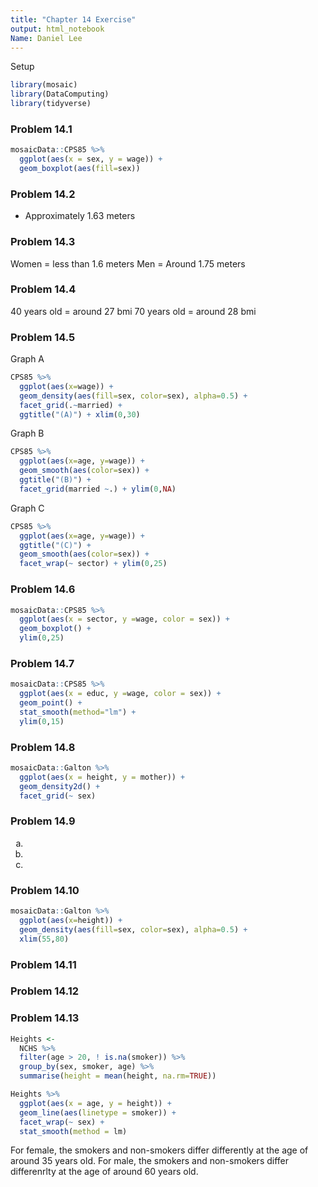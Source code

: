 ```yaml
---
title: "Chapter 14 Exercise"
output: html_notebook
Name: Daniel Lee
---
```


Setup
```r
library(mosaic)
library(DataComputing)
library(tidyverse)
```


### Problem 14.1
```r
mosaicData::CPS85 %>%
  ggplot(aes(x = sex, y = wage)) +
  geom_boxplot(aes(fill=sex))
```


### Problem 14.2
- Approximately 1.63 meters

### Problem 14.3
Women = less than 1.6 meters
Men = Around 1.75 meters

### Problem 14.4
40 years old = around 27 bmi 
70 years old = around 28 bmi

### Problem 14.5
Graph A
```r
CPS85 %>%
  ggplot(aes(x=wage)) +
  geom_density(aes(fill=sex, color=sex), alpha=0.5) +
  facet_grid(.~married) +
  ggtitle("(A)") + xlim(0,30)
```

Graph B
```r
CPS85 %>%
  ggplot(aes(x=age, y=wage)) +
  geom_smooth(aes(color=sex)) +
  ggtitle("(B)") +
  facet_grid(married ~.) + ylim(0,NA)
```

Graph C
```r
CPS85 %>%
  ggplot(aes(x=age, y=wage)) +
  ggtitle("(C)") +
  geom_smooth(aes(color=sex)) +
  facet_wrap(~ sector) + ylim(0,25)
```

### Problem 14.6
```r
mosaicData::CPS85 %>%
  ggplot(aes(x = sector, y =wage, color = sex)) +
  geom_boxplot() +
  ylim(0,25)
```

### Problem 14.7
```r
mosaicData::CPS85 %>%
  ggplot(aes(x = educ, y =wage, color = sex)) +
  geom_point() +
  stat_smooth(method="lm") +
  ylim(0,15)
```

### Problem 14.8
```r
mosaicData::Galton %>%
  ggplot(aes(x = height, y = mother)) +
  geom_density2d() +
  facet_grid(~ sex)
```

### Problem 14.9
a) 
b)
c)

### Problem 14.10
```r
mosaicData::Galton %>%
  ggplot(aes(x=height)) +
  geom_density(aes(fill=sex, color=sex), alpha=0.5) +
  xlim(55,80)
```

### Problem 14.11


### Problem 14.12


### Problem 14.13
```r
Heights <-
  NCHS %>%
  filter(age > 20, ! is.na(smoker)) %>%
  group_by(sex, smoker, age) %>%
  summarise(height = mean(height, na.rm=TRUE))

Heights %>%
  ggplot(aes(x = age, y = height)) +
  geom_line(aes(linetype = smoker)) +
  facet_wrap(~ sex) +
  stat_smooth(method = lm)
```
For female, the smokers and non-smokers differ differently at the age of around 35 years old.
For male, the smokers and non-smokers differ differenrlty at the age of around 60 years old.
